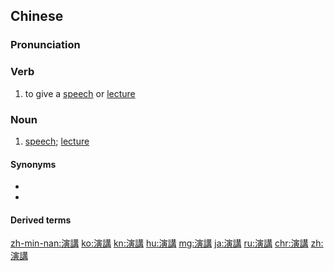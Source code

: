 {{also|演讲}}
==Chinese==
{{zh-forms|s=演讲}}

===Pronunciation===
{{zh-pron
|m=yǎnjiǎng
|c=jin2 gong2,jin5 gong2
|h=pfs=yên-kóng
|mn=ián-káng
|cat=v,n
}}

===Verb===
{{zh-verb}}

# to give a [[speech]] or [[lecture]]

===Noun===
{{zh-noun}}

# [[speech]]; [[lecture]]

====Synonyms====
* {{zh-l|講演}}
* {{zh-l|演說}}

====Derived terms====
{{zh-der|演講廳|演講稿}}

{{zh-cat|Advanced}}

[[zh-min-nan:演講]]
[[ko:演講]]
[[kn:演講]]
[[hu:演講]]
[[mg:演講]]
[[ja:演講]]
[[ru:演講]]
[[chr:演講]]
[[zh:演講]]